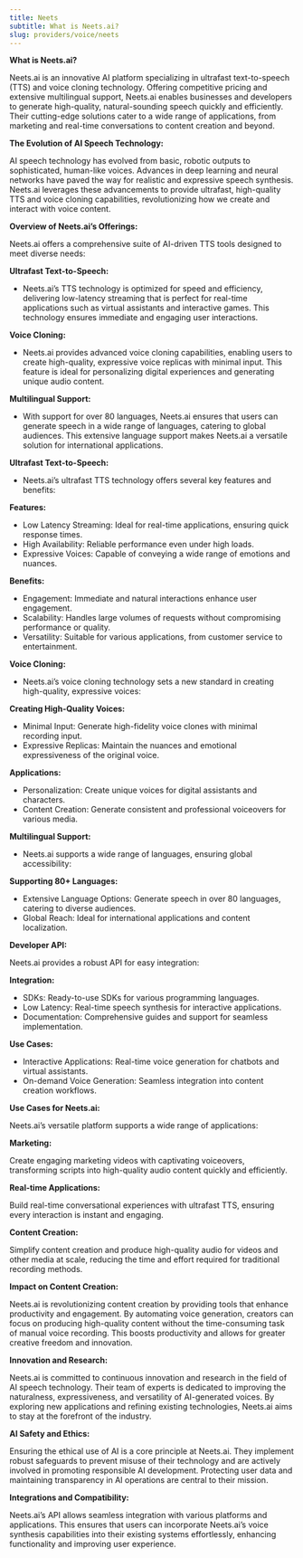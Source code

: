 ```yaml
---
title: Neets
subtitle: What is Neets.ai?
slug: providers/voice/neets
---
```



**What is Neets.ai?**

Neets.ai is an innovative AI platform specializing in ultrafast text-to-speech (TTS) and voice cloning technology. Offering competitive pricing and extensive multilingual support, Neets.ai enables businesses and developers to generate high-quality, natural-sounding speech quickly and efficiently. Their cutting-edge solutions cater to a wide range of applications, from marketing and real-time conversations to content creation and beyond.

**The Evolution of AI Speech Technology:**

AI speech technology has evolved from basic, robotic outputs to sophisticated, human-like voices. Advances in deep learning and neural networks have paved the way for realistic and expressive speech synthesis. Neets.ai leverages these advancements to provide ultrafast, high-quality TTS and voice cloning capabilities, revolutionizing how we create and interact with voice content.

**Overview of Neets.ai’s Offerings:**

Neets.ai offers a comprehensive suite of AI-driven TTS tools designed to meet diverse needs:

**Ultrafast Text-to-Speech:**

- Neets.ai’s TTS technology is optimized for speed and efficiency, delivering low-latency streaming that is perfect for real-time applications such as virtual assistants and interactive games. This technology ensures immediate and engaging user interactions.


**Voice Cloning:**

- Neets.ai provides advanced voice cloning capabilities, enabling users to create high-quality, expressive voice replicas with minimal input. This feature is ideal for personalizing digital experiences and generating unique audio content.


**Multilingual Support:**

- With support for over 80 languages, Neets.ai ensures that users can generate speech in a wide range of languages, catering to global audiences. This extensive language support makes Neets.ai a versatile solution for international applications.

**Ultrafast Text-to-Speech:**

- Neets.ai’s ultrafast TTS technology offers several key features and benefits:

**Features:**

- Low Latency Streaming: Ideal for real-time applications, ensuring quick response times.
- High Availability: Reliable performance even under high loads.
- Expressive Voices: Capable of conveying a wide range of emotions and nuances.

**Benefits:**

- Engagement: Immediate and natural interactions enhance user engagement.
- Scalability: Handles large volumes of requests without compromising performance or quality.
- Versatility: Suitable for various applications, from customer service to entertainment.

**Voice Cloning:**

- Neets.ai’s voice cloning technology sets a new standard in creating high-quality, expressive voices:

**Creating High-Quality Voices:**

- Minimal Input: Generate high-fidelity voice clones with minimal recording input.
- Expressive Replicas: Maintain the nuances and emotional expressiveness of the original voice.

**Applications:**

- Personalization: Create unique voices for digital assistants and characters.
- Content Creation: Generate consistent and professional voiceovers for various media.

**Multilingual Support:**

- Neets.ai supports a wide range of languages, ensuring global accessibility:

**Supporting 80+ Languages:**

- Extensive Language Options: Generate speech in over 80 languages, catering to diverse audiences.
- Global Reach: Ideal for international applications and content localization.

**Developer API:**

Neets.ai provides a robust API for easy integration:


**Integration:**

- SDKs: Ready-to-use SDKs for various programming languages.
- Low Latency: Real-time speech synthesis for interactive applications.
- Documentation: Comprehensive guides and support for seamless implementation.

**Use Cases:**

- Interactive Applications: Real-time voice generation for chatbots and virtual assistants.
- On-demand Voice Generation: Seamless integration into content creation workflows.

**Use Cases for Neets.ai:**

Neets.ai’s versatile platform supports a wide range of applications:

**Marketing:**

Create engaging marketing videos with captivating voiceovers, transforming scripts into high-quality audio content quickly and efficiently.


**Real-time Applications:**

Build real-time conversational experiences with ultrafast TTS, ensuring every interaction is instant and engaging.


**Content Creation:**

Simplify content creation and produce high-quality audio for videos and other media at scale, reducing the time and effort required for traditional recording methods.

**Impact on Content Creation:**

Neets.ai is revolutionizing content creation by providing tools that enhance productivity and engagement. By automating voice generation, creators can focus on producing high-quality content without the time-consuming task of manual voice recording. This boosts productivity and allows for greater creative freedom and innovation.

**Innovation and Research:**

Neets.ai is committed to continuous innovation and research in the field of AI speech technology. Their team of experts is dedicated to improving the naturalness, expressiveness, and versatility of AI-generated voices. By exploring new applications and refining existing technologies, Neets.ai aims to stay at the forefront of the industry.

**AI Safety and Ethics:**

Ensuring the ethical use of AI is a core principle at Neets.ai. They implement robust safeguards to prevent misuse of their technology and are actively involved in promoting responsible AI development. Protecting user data and maintaining transparency in AI operations are central to their mission.

**Integrations and Compatibility:**

Neets.ai’s API allows seamless integration with various platforms and applications. This ensures that users can incorporate Neets.ai’s voice synthesis capabilities into their existing systems effortlessly, enhancing functionality and improving user experience.